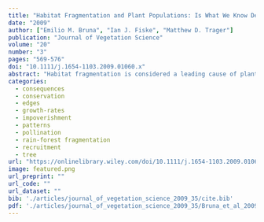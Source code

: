 ```yaml
---
title: "Habitat Fragmentation and Plant Populations: Is What We Know Demographically Irrelevant?"
date: "2009"
author: ["Emilio M. Bruna", "Ian J. Fiske", "Matthew D. Trager"]
publication: "Journal of Vegetation Science"
volume: "20"
number: "3"
pages: "569-576"
doi: "10.1111/j.1654-1103.2009.01060.x"
abstract: "Habitat fragmentation is considered a leading cause of plant extinction, and matrix models provide a powerful set of tools with which to identifying mechanisms that influence population declines. We surveyed the ecological literature to determine what components of plant demography have been studied in fragmented habitats, and determined the elasticity values of the vital rates influenced by these components. We found that there is a major disparity between the ecological processes and stages of life history with large demographic impacts and the focus of empirical research on plants in fragmented habitats. While the growth and survivorship of large, established individuals have the highest elasticity values, the focus of empirical research has been on components of reproduction and seedling dynamics. We argue that elucidating the demographic mechanisms underlying population declines in fragmented habitats, and developing strategies for mitigating these declines, will be challenging without a greater focus on understanding how fragmentation alters adult plant growth and survivorship."
categories: 
  - consequences
  - conservation
  - edges
  - growth-rates
  - impoverishment
  - patterns
  - pollination
  - rain-forest fragmentation
  - recruitment
  - tree
url: "https://onlinelibrary.wiley.com/doi/10.1111/j.1654-1103.2009.01060.x"
image: featured.png
url_preprint: ""
url_code: ""
url_dataset: ""
bib: './articles/journal_of_vegetation_science_2009_35/cite.bib'
pdf: './articles/journal_of_vegetation_science_2009_35/Bruna_et_al_2009.pdf'
---
```

